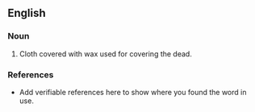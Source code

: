 ==English==

===Noun===
{{en-noun}}

# Cloth covered with wax used for covering the dead.

===References===
*Add verifiable references here to show where you found the word in use.